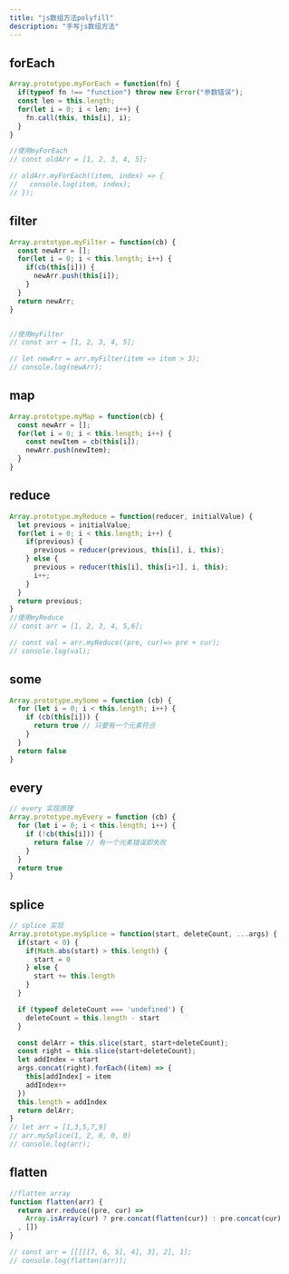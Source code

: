 ```yaml
---
title: "js数组方法polyfill"
description: "手写js数组方法"
---
```


## forEach
```js
Array.prototype.myForEach = function(fn) {
  if(typeof fn !== "function") throw new Error("参数错误");
  const len = this.length;
  for(let i = 0; i < len; i++) {
    fn.call(this, this[i], i);
  }
}

//使用myForEach
// const oldArr = [1, 2, 3, 4, 5];

// oldArr.myForEach((item, index) => {
//   console.log(item, index);
// });
```
## filter
```js
Array.prototype.myFilter = function(cb) {
  const newArr = [];
  for(let i = 0; i < this.length; i++) {
    if(cb(this[i])) {
      newArr.push(this[i]);
    }
  }
  return newArr;
}


//使用myFilter
// const arr = [1, 2, 3, 4, 5];

// let newArr = arr.myFilter(item => item > 3);
// console.log(newArr);
```
## map
```js
Array.prototype.myMap = function(cb) {
  const newArr = [];
  for(let i = 0; i < this.length; i++) {
    const newItem = cb(this[i]);
    newArr.push(newItem);
  }
}
```
## reduce
```js
Array.prototype.myReduce = function(reducer, initialValue) {
  let previous = initialValue;
  for(let i = 0; i < this.length; i++) {  
    if(previous) {
      previous = reducer(previous, this[i], i, this);
    } else {
      previous = reducer(this[i], this[i+1], i, this);
      i++;
    }
  }
  return previous;
}
//使用myReduce
// const arr = [1, 2, 3, 4, 5,6];

// const val = arr.myReduce((pre, cur)=> pre + cur);
// console.log(val);
```
## some
```js
Array.prototype.mySome = function (cb) {
  for (let i = 0; i < this.length; i++) {
    if (cb(this[i])) {
      return true // 只要有一个元素符合
    }
  }
  return false
}
```
## every
```js
// every 实现原理
Array.prototype.myEvery = function (cb) {
  for (let i = 0; i < this.length; i++) {
    if (!cb(this[i])) {
      return false // 有一个元素错误即失败
    }
  }
  return true
}
```
## splice
```js
// splice 实现
Array.prototype.mySplice = function(start, deleteCount, ...args) {
  if(start < 0) {
    if(Math.abs(start) > this.length) {
      start = 0
    } else {
      start += this.length
    }
  }

  if (typeof deleteCount === 'undefined') {
    deleteCount = this.length - start
  }

  const delArr = this.slice(start, start+deleteCount);
  const right = this.slice(start+deleteCount);
  let addIndex = start
  args.concat(right).forEach((item) => {
    this[addIndex] = item
    addIndex++
  })
  this.length = addIndex
  return delArr;
}
// let arr = [1,3,5,7,9]
// arr.mySplice(1, 2, 0, 0, 0)
// console.log(arr);
```
## flatten
```js
//flatten array
function flatten(arr) {
  return arr.reduce((pre, cur) => 
    Array.isArray(cur) ? pre.concat(flatten(cur)) : pre.concat(cur)
  , [])
}

// const arr = [[[[[7, 6, 5], 4], 3], 2], 1];
// console.log(flatten(arr));
```


